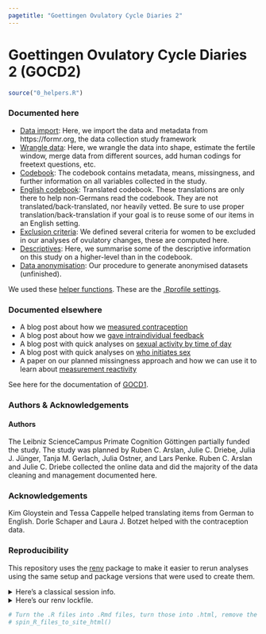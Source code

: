 ```yaml
---
pagetitle: "Goettingen Ovulatory Cycle Diaries 2"
---
```


# Goettingen Ovulatory Cycle Diaries 2 (GOCD2)

```r
source("0_helpers.R")
```

### Documented here
- [Data import](0_import_data.html): Here, we import the data and metadata from https://formr.org, the data collection study framework
- [Wrangle data](0_wrangle_data.html): Here, we wrangle the data into shape, estimate the fertile window, merge data from different sources, add human codings for freetext questions, etc.
- [Codebook](2_codebook.html): The codebook contains metadata, means, missingness, and further information on all variables collected in the study.
- [English codebook](2_codebook.html): Translated codebook. These translations are only there to help non-Germans read the codebook. They are not translated/back-translated, nor heavily vetted. Be sure to use proper translation/back-translation if your goal is to reuse some of our items in an English setting.
- [Exclusion criteria](1_exclusion.html): We defined several criteria for women to be excluded in our analyses of ovulatory changes, these are computed here.
- [Descriptives](1_descriptives.html): Here, we summarise some of the descriptive information on this study on a higher-level than in the codebook.
- [Data anonymisation](3_anonymise_data.html): Our procedure to generate anonymised datasets (unfinished).

We used these [helper functions](0_helpers.html). These are the [.Rprofile settings](.Rprofile.html).

###  Documented elsewhere

- A blog post about how we [measured contraception](https://rubenarslan.github.io/posts/2019-04-02-measuring-contraception/)
- A blog post about how we [gave intraindividual feedback](https://rubenarslan.github.io/posts/2019-03-13-intra-individual-feedback/)
- A blog post with quick analyses on [sexual activity by time of day](https://rubenarslan.github.io/posts/2019-04-08-sex-by-day-and-by-night/)
- A blog post with quick analyses on [who initiates sex](https://rubenarslan.github.io/posts/2019-04-21-who-initiates/)
- A paper on our planned missingness approach and how we can use it to learn about [measurement reactivity](https://psyarxiv.com/va8bx/)


See here for the documentation of [GOCD1](https://rubenarslan.github.io/ovulatory_shifts).

### Authors & Acknowledgements

#### Authors
The Leibniz ScienceCampus Primate Cognition Göttingen partially funded the study. The study was planned by Ruben C. Arslan, Julie C. Driebe, Julia J. Jünger, Tanja M. Gerlach, Julia Ostner, and Lars Penke. Ruben C. Arslan and Julie C. Driebe collected the online data and did the majority of the data cleaning and management documented here.

### Acknowledgements
Kim Gloystein and Tessa Cappelle helped translating items from German to English.
Dorle Schaper and Laura J. Botzet helped with the contraception data.

### Reproducibility
This repository uses the [renv](https://rstudio.github.io/renv/) package to make
it easier to rerun analyses using the same setup and package versions that were
used to create them.

<details><summary>Here's a classical session info.</summary>

```r
library(codebook)
library(tidylog)
library(testthat)
library(genderizeR)
library(UpSetR)
sessionInfo()
```

</details>

<details><summary>Here's our renv lockfile.</summary>

```r
cat(readLines("renv.lock"), sep = "\n")
```

</details>

```r
# Turn the .R files into .Rmd files, turn those into .html, remove the .Rmd files
# spin_R_files_to_site_html()
```

